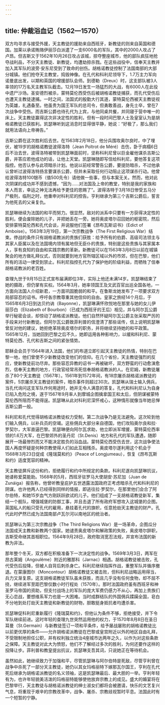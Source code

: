 ```yaml
---
---
---
```

title: 仲裁浴血记（1562—1570）
---




双方均寻求与接受外援，天主教徒的援助来自西班牙，新教徒的则来自英国和德国。加莱以承诺贿赂伊丽莎白派遣了一支6000名的军队，其中的2000人攻占了卢昂。但吉斯又于1562年10月26日攻占该城，掠夺整座城市，他的部队疯狂地抢夺战利品，不分天主教徒、新教徒，均遭劫掠杀戮。在这些战役中，信奉天主教并加入其军队的波旁·安东尼受到了致命的创伤。胡格诺教徒控制了法国南部的大部分城镇。他们抢夺天主教堂，捣毁神像。在孔代和科利尼领导下，1.7万主力军向诺曼底出发，以期和英国的增援部队会师。到德勒（Dreux）时，这支部队被3人率领的17万名天主教军队截击。12月19日发生一场猛烈的大战，有6000人在此役中遗尸沙场。圣安德烈被杀，蒙特莫伦西受伤后被胡格诺教徒捕获，而孔代受伤后也遭天主教徒逮捕。一时之间，法国式的殷勤大行其道，蒙特莫伦西被天主教徒视为英雄，礼遇备至。他虽贵为国王军队的总司令，但勇敢善战，身先士卒，曾在7次战争中受伤。而吉斯公爵也待孔代为上宾，与他同桌共餐，并同寝于营中唯一的床上。天主教徒赢得这次非决定性的胜利，但有一段时间巴黎人士及皇室认为是胡格诺教徒已获胜利。凯瑟琳听到这消息时显得很平静，她说：“好极了，那么我们就用法语向上帝祷告。”

吉斯公爵在这次胜利后去世。在1563年2月18日，他分兵围攻奥尔良时，中了埋伏，被19岁的胡格诺教徒波得洛特（Jean Poltrot de Méré）击伤，卧于病榻6日后不治去世，波得洛特被带到凯瑟琳面前时，坚称科利尼曾以巨金雇他谋杀吉斯公爵，并答应若他成功的话，让他上天堂。凯瑟琳随即写信给科利尼，要他答复这项指控。他否认参与此项暗杀计划。他说以前经常警告公爵，要提防暗杀，不过他承认曾听过波得洛特扬言要谋杀公爵，但并未采取任何行动阻止这项谋杀行动。他曾给波得洛特100银币（值500先令）请他做一些事，但与本案无关。然而，他对此次阴谋的成功并不感到遗憾，“因为……对法国及上帝的教堂，特别是我的家族和本人而言，幸运之神无法再给予更佳的恩赐了”。波得洛特于3月18日惨受五马分尸极刑，临刑之时，他重申对科利尼的控告。亨利继承为第三个吉斯公爵后，誓言为他死去的父亲复仇。

凯瑟琳继续为法国的和平而努力。很显然，敌对的派系中只要有一方获得决定性的胜利，便会废除她的儿子，并把她丢在一旁。她将奥皮塔尔召回她的枢密院，然后安排蒙特莫伦西和孔代会谈，并说服他们签署《昂布瓦斯诏书》（Edict of Amboise）。1563年3月19日，第一次宗教战争（The First Religious War）结束。停战的条件只有胡格诺教派的贵族们获胜：给予所有的伯爵、高级司法领主与其家人臣属以及在法国境内领有属地但无臣仆的贵族，特别是这些贵族与其家属本人，享有良知的自由和实践宗教的革新。新教徒可以在1563年3月8日以前在城镇聚会的地方做礼拜仪式，否则就要到地方官所辖区域以外的市郊，但在巴黎，他们所有的活动一律受到禁止。科利尼指控孔代为了保护他的阶级利益，而牺牲了信奉胡格诺教派的老百姓。

查理九世于9月15日正式宣布届满即位3年，实际上他还未满14岁。凯瑟琳结束了她的摄政，但仍掌有实权。1564年3月，她率领国王及文武百官出巡全国各地，一方面向法国人介绍新君，一方面巩固脆弱的和平。在鲁斯龙她发布了一项要求双方局部容忍的诏书。呼吁各宗教尊重其他信仰的自由。皇家之旅经14个月后，于1565年6月3日到达贝约讷（Bayonne），凯瑟琳满怀欣悦地在那里与她的女儿伊丽莎白（Elizabeth of Bourbon）（已成为西班牙的王后）相见，并与阿尔瓦公爵举行秘密会谈，却惊动了胡格诺派教徒。他们自然怀疑阿尔瓦公爵主张采取严厉的手段来对付新教徒。但阿尔瓦公爵致菲利普的信澄清了那些谣传，信上说明凯瑟琳曾反对他的建议，她拒绝革除奥皮塔尔的职务，并将继续坚持她的和平政策。1565年12月，当她回到巴黎之后不久，她即运用各种影响力，以缓和科利尼、蒙特莫伦西、孔代和吉斯之间的紧张情势。

耶稣会会员于1564年进入法国，他们的布道立即引起天主教徒的热情，特别在巴黎一地，他们曾使不少新教徒改变他们的信仰。在几个省份，天主教徒强烈的反应，使新教徒前功尽弃。那些容忍异教的诏书一再被破坏，双方野蛮的行动愈演愈烈，信奉天主教的地方，行政官经常吊死信奉胡格诺教派的人。在尼姆，新教徒屠杀了80个天主教徒（1567年）。1561年到1572年间，有18宗屠杀胡格诺派教徒的案件，5宗屠杀天主教徒的案件，暗杀事件则超过30次。凯瑟琳从瑞士输入佣兵，当孔代询问这支军队作何用途时，她并无令人满意的答复。孔代和科利尼认为自身已陷入危险之境，遂于1567年9月率人到摩城企图擒拿国王和太后，但阴谋被蒙特莫伦西所阻而不能得逞。凯瑟琳从此对科利尼深怀戒心，这种情形就像当年她忌惮吉斯公爵一般。

科利尼和孔代觉得胡格诺派教徒权力受制，第二次战争乃是无法避免。这次轮到他们输入佣兵，以补兵员的空竭。这些佣兵大部分来自德国，他们攻陷奥尔良和拉·罗契尔，大军直逼巴黎。凯瑟琳便向阿尔瓦求助，他立即派军增援，蒙特莫伦西率领的1.6万大军，在巴黎郊外的圣丹尼（St.Denis）地方和孔代的军队遭遇，随即展开一场最惨烈而又不能决定胜负的浴血战。蒙特莫伦西受伤去世，这次战争使法国人再度怀疑是何种宗教使得人们如此互相残杀。奥皮塔尔遂利用这个机会于1568年3月23日促成《隆瑞莫和约》（Peace of Longjumeau），恢复《昂布瓦斯和约》适度宽容的精神。

天主教徒屏斥这份和约，拒绝履行和约中所规定的条款。科利尼遂向凯瑟琳抗议，她诿称爱莫能助。1568年的5月，西班牙驻罗马大使胡安·苏尼加（Juan de Zunáiga）报告称，他曾听教皇庇护五世透露法国政府正考虑暗杀孔代和科利尼的阴谋。也许他两人已经得到同样的情报，即逃往拉·罗契尔，在那里他们会合了阿尔伯特，和她15岁血气方刚跃跃欲试的儿子。他们组成了一支胡格诺教徒新军，集结一个舰队，增强城堡的防御工事，并且击退了所有政府军想攻入这城堡的企图。英国私人的船只受孔代的雇用，悬挂着孔代的旗帜，任意抢劫天主教徒的财产。孔代此时俨然已成为法国南部卢瓦尔河以南地区的统治者。

凯瑟琳认为第三次宗教战争（The Third Religions War）是一场革命，企图瓜分法国成天主教和新教两个国家。她谴责奥皮塔尔和解政策的失败，奥皮塔尔辞职，吉斯受命继其首相职位。1564年9月28日，政府取消宽忍法规，并宣布法国的新教为非法。

那年整个冬天，双方都在积极准备下一次决定性的战争。1569年3月3日，两军在昂古莱姆（Angoulême）附近的雅那科（Jarnac）相遇。胡格诺教徒被击败，孔代受伤后投降，但被人自背后刺杀身亡。科利尼继续指挥作战，重整军队并循序撤退。在蒙康图尔（Moncontour）胡格诺教徒又被击败，但科利尼战略运用得当，兵力又渐复原。这支胡格诺教徒军队虽未获胜，而且几乎没有任何食物，却不屈不挠，继续进军至距巴黎仅数小时行程处（1570年）。那时法国政府虽有西班牙和神圣罗马帝国的资助，但支付战场上的军队的庞大军费仍感力不从心，再加上贵族们无心恋战，要想维系军力也是一大困难。当时成群结队的外国佣兵蹂躏全国，皂白不分地到处打劫天主教徒和新教徒的财物，胆敢挺身抵抗者均遭杀害。

凯瑟琳促科利尼重新履行《隆瑞莫和约》，但他认为条件不够，拒绝接受，并下令军队继续前进。这时年轻的查理九世突然运用他的权力，于1570年8月8日在圣日耳曼（St.Germain）与新教徒签订一项和平条件，给予屡战屡败的胡格诺教徒比以前更优厚的条件——允许胡格诺派教徒在巴黎或皇宫附近以外的地区自由礼拜，不受限制地担任公职，并有权利独立统治4座城市达两年之久，以作为对这些条款之保障。天主教徒对此大为愤怒，他们不了解经过多次的胜利，为何还要作这样的投降让步。菲利普和教皇提出抗议，凯瑟琳支吾其词，只说她正在等待机会。

虽然如此，她继续致力于加强和平，尽管凯瑟琳与阿尔伯特是死敌，尽管亨利曾在战争中杀死了一部分天主教徒，她仍以其女玛格丽特下嫁那瓦尔国王，亨利在孔代死后继承为胡格诺派教徒的名义领袖，这是凯瑟琳最后、最大胆的一举。亨利年轻有为，也许年轻貌美活泼的玛格丽特能够使他放弃宗教上的成见。盛大的婚宴将在巴黎举行，天主教徒与胡格诺派教徒的绅士淑女们都将会被邀请，快乐的文艺复兴气息，将重现于艰辛的宗教改革中，战争、屠杀、宗教歧视暂时平息。法国此时有一个短暂的宁静。
